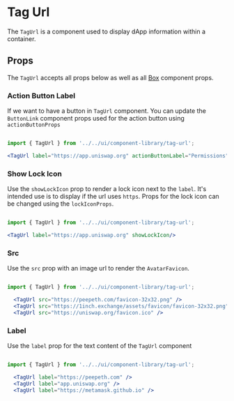 

# Tag Url

The `TagUrl` is a component used to display dApp information within a container.

<Canvas>
  <Story id="ui-components-component-library-tag-url-tag-url-stories-js--default-story" />
</Canvas>

## Props

The `TagUrl` accepts all props below as well as all [Box](/docs/ui-components-ui-box-box-stories-js--default-story#props) component props.

<ArgsTable of={TagUrl} />

### Action Button Label

If we want to have a button in `TagUrl` component. You can update the `ButtonLink` component props used for the action button using `actionButtonProps`

<Canvas>
  <Story id="ui-components-component-library-tag-url-tag-url-stories-js--action-button-label" />
</Canvas>

```jsx

import { TagUrl } from '../../ui/component-library/tag-url';

<TagUrl label="https://app.uniswap.org" actionButtonLabel="Permissions"/>

```

### Show Lock Icon

Use the `showLockIcon` prop to render a lock icon next to the `label`. It's intended use is to display if the url uses `https`. Props for the lock icon can be changed using the `lockIconProps`.

<Canvas>
  <Story id="ui-components-component-library-tag-url-tag-url-stories-js--show-lock-icon" />
</Canvas>

```jsx

import { TagUrl } from '../../ui/component-library/tag-url';

<TagUrl label="https://app.uniswap.org" showLockIcon/>

```

### Src

Use the `src` prop with an image url to render the `AvatarFavicon`.

<Canvas>
  <Story id="ui-components-component-library-tag-url-tag-url-stories-js--src" />
</Canvas>

```jsx

import { TagUrl } from '../../ui/component-library/tag-url';

  <TagUrl src="https://peepeth.com/favicon-32x32.png" />
  <TagUrl src="https://1inch.exchange/assets/favicon/favicon-32x32.png"/>
  <TagUrl src="https://uniswap.org/favicon.ico" />

```

### Label

Use the `label` prop for the text content of the `TagUrl` component

<Canvas>
  <Story id="ui-components-component-library-tag-url-tag-url-stories-js--label" />
</Canvas>

```jsx

import { TagUrl } from '../../ui/component-library/tag-url';

  <TagUrl label="https://peepeth.com" />
  <TagUrl label="app.uniswap.org" />
  <TagUrl label="https://metamask.github.io" />

```
